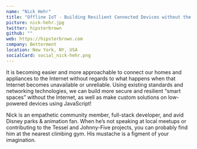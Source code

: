 ```yaml
---
name: "Nick Hehr"
title: "Offline IoT - Building Resilient Connected Devices without the Internet"
picture: nick-hehr.jpg
twitter: hipsterbrown
github: ""
web: https://hipsterbrown.com
company: Betterment
location: New York, NY, USA
socialCard: social_nick-hehr.png
---
```



<Youtube
  src=""
  title=""
/>

<Tweet
  title="Sketchnotes from the talk of Nick Hehr at JSConf Budapest 2022"
  id="1532729870211600387"
/>

<Flickr
  title="Nick Hehr at JSConf Budapest 2022"
  href="https://www.flickr.com/photos/jsconfbp/albums/72177720299754201"
  image="https://live.staticflickr.com/65535/52141981282_c59298329f_c.jpg"
/>

<p>
  It is becoming easier and more approachable to connect our homes and appliances to the Internet without regards
  to what happens when that Internet becomes unavailable or unreliable. Using existing standards and networking
  technologies, we can build more secure and resilient “smart spaces” without the Internet, as well as make
  custom solutions on low-powered devices using JavaScript!
</p>

<p>
  Nick is an empathetic community member, full-stack developer, and avid Disney parks & animation fan.
  When he’s not speaking at local meetups or contributing to the Tessel and Johnny-Five projects,
  you can probably find him at the nearest climbing gym. His mustache is a figment of your imagination.
</p>
